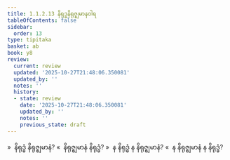```yaml
---
title: 1.1.2.13 နိရုဒ္ဓနိရုဇ္ဈမာနဝါရ
tableOfContents: false
sidebar:
  order: 13
type: tipitaka
basket: ab
book: y8
review:
  current: review
  updated: '2025-10-27T21:48:06.350081'
  updated_by: ''
  notes: ''
  history:
  - state: review
    date: '2025-10-27T21:48:06.350081'
    updated_by: ''
    notes: ''
    previous_state: draft
---
```



<ReviewStatus review={frontmatter.review} showDetails={true} />

<HypothesisAnnotation frontmatter={frontmatter} />

<DynamicBreadcrumb />

<Division number="39" book="y8" e="ch" v="34" p="295">

<Paragraph number="162" book="y8">
»  နိရုဒ္ဓံ နိရုဇ္ဈမာနံ?
</Paragraph>

<Paragraph number="163" book="y8">
«  နိရုဇ္ဈမာနံ နိရုဒ္ဓံ?
</Paragraph>

<Paragraph number="164" book="y8">
»  န နိရုဒ္ဓံ န နိရုဇ္ဈမာနံ?
</Paragraph>

<Paragraph number="165" book="y8">
«  န နိရုဇ္ဈမာနံ န နိရုဒ္ဓံ?
</Paragraph>
</Division>